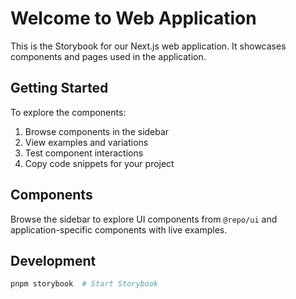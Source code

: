 
<Meta title="Introduction" />

# Welcome to Web Application

This is the Storybook for our Next.js web application. It showcases components and pages used in the application.

## Getting Started

To explore the components:

1. Browse components in the sidebar
2. View examples and variations
3. Test component interactions
4. Copy code snippets for your project

## Components

Browse the sidebar to explore UI components from `@repo/ui` and application-specific components with live examples.

## Development

```bash
pnpm storybook  # Start Storybook
```
